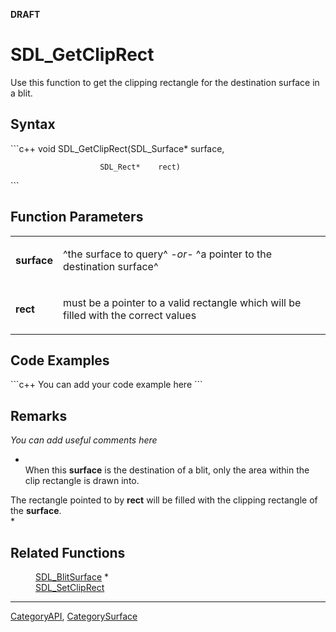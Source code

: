 <!-- pragma section-numbers off -->
<!-- pragma disable-camelcase -->
'''DRAFT'''

= SDL_GetClipRect =
Use this function to get the clipping rectangle for the destination surface in a blit.


== Syntax ==
```c++
void SDL_GetClipRect(SDL_Surface* surface,
                     SDL_Rect*    rect)
```

== Function Parameters ==
{|
|'''surface'''
|^the surface to query^ ''-or-'' ^a pointer to the destination surface^
|-
|'''rect'''
|must be a pointer to a valid rectangle which will be filled with the correct values
|}

== Code Examples ==
```c++
You can add your code example here
```

== Remarks ==
''You can add useful comments here''

*<br/>When this '''surface''' is the destination of a blit, only the area within the clip rectangle is drawn into.

The rectangle pointed to by '''rect''' will be filled with the clipping rectangle of the '''surface'''.<br/>*

== Related Functions ==
:[[SDL_BlitSurface]] *
:[[SDL_SetClipRect]]

----
[[CategoryAPI]], [[CategorySurface]]
